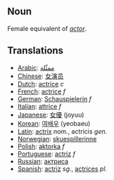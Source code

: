 == Noun ==

Female equivalent of ''[[actor]]''.

== Translations ==

*[[Arabic]]: [[ممثّلة]]
*[[Chinese]]: [[女演员]]
*[[Dutch]]: [[actrice]] ''c''
*[[French]]: [[actrice]] ''f''
*[[German]]: [[Schauspielerin]] ''f''
*[[Italian]]: [[attrice]] ''f''
*[[Japanese]]: [[女優]] (joyuu)
*[[Korean]]: [[여배우]] (yeobaeu)
*[[Latin]]: [[actrix]] ''nom.'', actricis ''gen.''
*[[Norwegian]]: [[skuespillerinne]]
*[[Polish]]: [[aktorka]] ''f''
*[[Portuguese]]: [[actriz]] ''f''
*[[Russian]]: [[актриса]]
*[[Spanish]]: [[actriz]] ''sg.'', [[actrices]] ''pl.''
